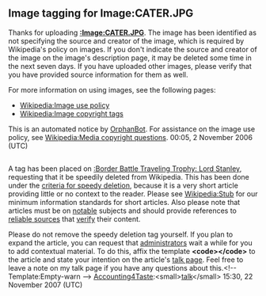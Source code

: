 <article id="7732963" title=User talk:Rathmann20>
	<talkpage id="7732963" title="User talk:Rathmann20">
==Image tagging for Image:CATER.JPG==
Thanks for uploading '''[[:Image:CATER.JPG]]'''. The image has been identified as not specifying the source and creator of the image, which is required by Wikipedia's policy on images.  If you don't indicate the source and creator of the image on the image's description page, it may be deleted some time in the next seven days.  If you have uploaded other images, please verify that you have provided source information for them as well.

For more information on using images, see the following pages:
*[[Wikipedia:Image use policy]]
*[[Wikipedia:Image copyright tags]]

This is an automated notice by [[User:OrphanBot|OrphanBot]].  For assistance on the image use policy, see [[Wikipedia:Media copyright questions]]. 00:05, 2 November 2006 (UTC)


=={{{header-text|[[:Border Battle Traveling Trophy: Lord Stanley]]}}}==
A tag has been placed on [[:Border Battle Traveling Trophy: Lord Stanley]], requesting that it be speedily deleted from Wikipedia. This has been done under the [[WP:CSD#Articles|criteria for speedy deletion]], because it is a very short article providing little or no context to the reader. Please see [[Wikipedia:Stub#Essential information about stubs|Wikipedia:Stub]] for our minimum information standards for short articles. Also please note that articles must be on [[Wikipedia:Notability|notable]] subjects and should provide references to [[Wikipedia:Reliable sources|reliable sources]] that [[Wikipedia:Verifiability|verify]] their content. 

Please do not remove the speedy deletion tag yourself. If you plan to expand the article, you can request that [[Wikipedia:Administrators|administrators]] wait a while for you to add contextual material.  To do this, affix the template '''&lt;code&gt;{{tl|hangon}}&lt;/code&gt;''' to the article and state your intention on the article's [[Help:Talk page|talk page]]. Feel free to leave a note on my talk page if you have any questions about this.&lt;!-- Template:Empty-warn --&gt; [[User:Accounting4Taste|Accounting4Taste]]:&lt;small&gt;[[User talk:Accounting4Taste|talk]]&lt;/small&gt; 15:30, 22 November 2007 (UTC)
	</talkpage>
</article>